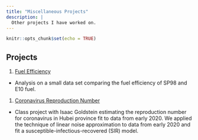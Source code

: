 ```yaml
---
title: "Miscellaneous Projects"
description: |
  Other projects I have worked on.
---
```

  
```r
knitr::opts_chunk$set(echo = TRUE)
```

## Projects
1. [Fuel Efficiency](https://github.com/stats295r-fa20/hw1-ewongtoi)
+
  Analysis on a small data set comparing the fuel efficiency of SP98 and E10
fuel.

1. [Coronavirus Reproduction Number](https://drive.google.com/file/d/1O03W0aG2CuLJuj4XOGX90MJlvaU522Bz/view?usp=sharing)
+
  Class project with Isaac Goldstein estimating the reproduction number for
coronavirus in Hubei province fit to data from early 2020. We applied the
technique of linear noise approximation to data from early 2020 and fit a
susceptible-infectious-recovered (SIR) model.

